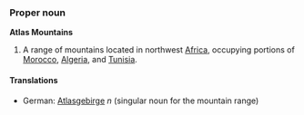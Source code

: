 ===Proper noun===
'''Atlas Mountains'''

# A range of mountains located in northwest [[Africa]], occupying portions of [[Morocco]], [[Algeria]], and [[Tunisia]].

====Translations====
*German: [[Atlasgebirge]] ''n'' (singular noun for the mountain range)